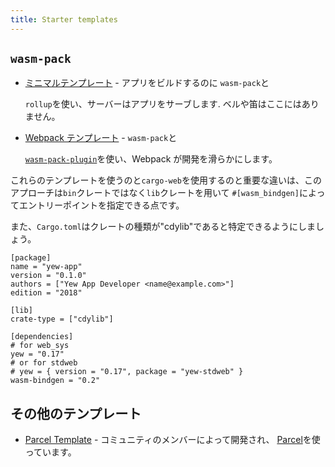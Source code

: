 ```yaml
---
title: Starter templates
---
```


## `wasm-pack`

- [ミニマルテンプレート](https://github.com/yewstack/yew-wasm-pack-minimal) - アプリをビルドするのに `wasm-pack`と

    `rollup`を使い、サーバーはアプリをサーブします. ベルや笛はここにはありません。

- [Webpack テンプレート](https://github.com/yewstack/yew-wasm-pack-template) - `wasm-pack`と

    [`wasm-pack-plugin`](https://github.com/wasm-tool/wasm-pack-plugin)を使い、Webpack が開発を滑らかにします。

これらのテンプレートを使うのと`cargo-web`を使用するのと重要な違いは、このアプローチは`bin`クレートではなく`lib`クレートを用いて
`#[wasm_bindgen]`によってエントリーポイントを指定できる点です。

また、`Cargo.toml`はクレートの種類が"cdylib"であると特定できるようにしましょう。

```text title="Cargo.toml"
[package]
name = "yew-app"
version = "0.1.0"
authors = ["Yew App Developer <name@example.com>"]
edition = "2018"

[lib]
crate-type = ["cdylib"]

[dependencies]
# for web_sys
yew = "0.17"
# or for stdweb
# yew = { version = "0.17", package = "yew-stdweb" }
wasm-bindgen = "0.2"
```

## その他のテンプレート

- [Parcel Template](https://github.com/spielrs/yew-parcel-template) - コミュニティのメンバーによって開発され、
  [Parcel](https://parceljs.org/)を使っています。
